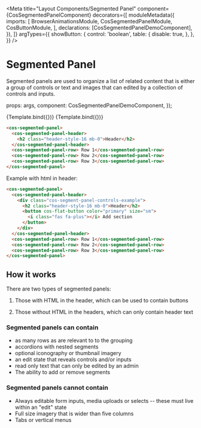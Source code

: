 


<Meta
  title="Layout Components/Segmented Panel"
  component={CosSegmentedPanelComponent}
  decorators={[
    moduleMetadata({
      imports: [
        BrowserAnimationsModule,
        CosSegmentedPanelModule,
        CosButtonModule,
      ],
      declarations: [CosSegmentedPanelDemoComponent],
    }),
  ]}
  argTypes={{
    showButton: {
      control: 'boolean',
      table: {
        disable: true,
      },
    },
  }}
/>

# Segmented Panel

Segmented panels are used to organize a list of related content that is either a group of controls or text and images that can edited by a collection of controls and inputs.

  props: args,
  component: CosSegmentedPanelDemoComponent,
});

<Canvas>
  <Story name="Primary">{Template.bind({})}</Story>
  <Story name="Header With HTML" args={{ showButton: true }}>
    {Template.bind({})}
  </Story>
</Canvas>

```html
<cos-segmented-panel>
  <cos-segmented-panel-header>
    <h2 class="header-style-16 mb-0">Header</h2>
  </cos-segmented-panel-header>
  <cos-segmented-panel-row> Row 1</cos-segmented-panel-row>
  <cos-segmented-panel-row> Row 2</cos-segmented-panel-row>
  <cos-segmented-panel-row> Row 3</cos-segmented-panel-row>
</cos-segmented-panel>
```

Example with html in header:

```html
<cos-segmented-panel>
  <cos-segmented-panel-header>
    <div class="cos-segment-panel-controls-example">
      <h2 class="header-style-16 mb-0">Header</h2>
      <button cos-flat-button color="primary" size="sm">
        <i class="fas fa-plus"></i> Add section
      </button>
    </div>
  </cos-segmented-panel-header>
  <cos-segmented-panel-row> Row 1</cos-segmented-panel-row>
  <cos-segmented-panel-row> Row 2</cos-segmented-panel-row>
  <cos-segmented-panel-row> Row 3</cos-segmented-panel-row>
</cos-segmented-panel>
```

<ArgsTable of={CosSegmentedPanelComponent} />

## How it works

There are two types of segmented panels:

1. Those with HTML in the header, which can be used to contain buttons

2. Those without HTML in the headers, which can only contain header text

### Segmented panels can contain

- as many rows as are relevant to to the grouping
- accordions with nested segments
- optional iconography or thumbnail imagery
- an edit state that reveals controls and/or inputs
- read only text that can only be edited by an admin
- The ability to add or remove segments

### Segmented panels cannot contain

- Always editable form inputs, media uploads or selects -- these must live within an "edit" state
- Full size imagery that is wider than five columns
- Tabs or vertical menus
